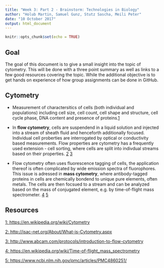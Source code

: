 ---
title: "Week 3: Part 2 - Brainstorm: Technologies in Biology"
author: "Holub Martin, Samuel Gunz, Stutz Sascha, Meili Peter"
date: "10 October 2017"
output: html_document
---

```{r setup, include=FALSE}
knitr::opts_chunk$set(echo = TRUE)
```

## Goal
The goal of this document is to give a small insight into the topic of cytometry. This will be done with a three point summary as well as links to a few good resources covering the topic. While the additional objective is to get hands on experience of how group assignments can be done in GitHub.


## Cytometry

+ Measurement of charactersitics of cells (both individual and populations) including cell size, cell count, cell shape and structure, cell cycle phase, DNA content and presence of proteins.[1](https://en.wikipedia.org/wiki/Cytometry)

+ In **flow cytometry**, cells are suspendend in a liquid solution and injected into a stream of sheath fluid and henceforth additionally focused. Individual cell proberties are interrogated by optical or conductivity based measurements. Flow properties are cytometry has a frequently used extension - cell sorting, where cells are split into indivdual streams based on their properties. [2](http://isac-net.org/About/What-is-Cytometry.aspx) [3](http://www.abcam.com/protocols/introduction-to-flow-cytometry)

+ Flow cytometry often uses fluorescence tagging of cells, the application thereof is often complicated by wide emission spectra of fluorophores. This issue is adressed in **mass cytometry**, where antibody-tagged proteins in cells are chemically bondend to unique pure elements, often metals. The cells are then focsued to a stream and can be analyzed based on the mass of conjugated element, e.g. by time-of-flight mass spectrometer. [4](https://en.wikipedia.org/wiki/Time-of-flight_mass_spectrometry) [5](https://www.ncbi.nlm.nih.gov/pmc/articles/PMC4860251/)

## Resources
[1: https://en.wikipedia.org/wiki/Cytometry](https://en.wikipedia.org/wiki/Cytometry)

[2: http://isac-net.org/About/What-is-Cytometry.aspx](http://isac-net.org/About/What-is-Cytometry.aspx)

[3: http://www.abcam.com/protocols/introduction-to-flow-cytometry](http://www.abcam.com/protocols/introduction-to-flow-cytometry)

[4: https://en.wikipedia.org/wiki/Time-of-flight_mass_spectrometry](https://en.wikipedia.org/wiki/Time-of-flight_mass_spectrometry)

[5: https://www.ncbi.nlm.nih.gov/pmc/articles/PMC4860251/](https://www.ncbi.nlm.nih.gov/pmc/articles/PMC4860251/)
